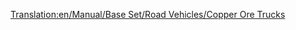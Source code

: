 [[Translation:en/Manual/Base Set/Road Vehicles/Copper Ore Trucks]]
{{hu/Navbox Közúti járművek}}
{{hu/Közúti járművek|name     = MPS rézércszállító
  |img      = MPS_Copper_Ore_Truck.png
  |price    = £4,961 ($9,922) 
  |speed    = 30 mph (48 km/h)
  |annual   = £421 ($842)
  |designed = 1935
  |life     = 15
  |capacity = 22 tonna [[hu/Manual/Base Set/Cargos/Rézérc|rézérc]]
}}
{{hu/Közúti járművek|name     = Uhl rézércszállító
  |img      = Uhl_Copper_Ore_Truck.png
  |price    = £5,740 ($11,480)
  |speed    = 55 mph (88 km/h)
  |annual   = £787 ($1,574)
  |designed = 1977
  |life     = 15
  |capacity = 25 tonna [[hu/Manual/Base Set/Cargos/Rézérc|rézérc]]
}}
{{hu/Közúti járművek|name     = Goss rézércszállító
  |img      = Goss_Copper_Ore_Truck.png
  |price    = £6,150 ($12,300) 
  |speed    = 70 mph (112 km/h)
  |annual   = £1,125 ($2,250)
  |designed = 2011
  |life     = 15
  |capacity = 27 tonna [[hu/Manual/Base Set/Cargos/Rézérc|rézérc]]
}}